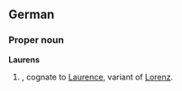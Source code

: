 ==German==

===Proper noun===
'''Laurens'''

# {{given name|male|lang=de}}, cognate to [[Laurence]], variant of [[Lorenz]].
